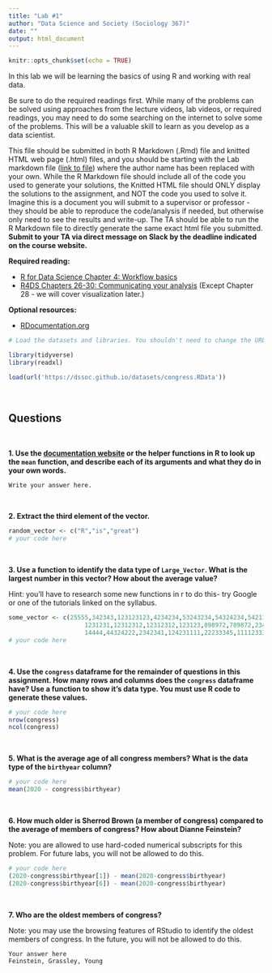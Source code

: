 ```yaml
---
title: "Lab #1"
author: "Data Science and Society (Sociology 367)"
date: ""
output: html_document
---
```


```r
knitr::opts_chunk$set(echo = TRUE)
```

In this lab we will be learning the basics of using R and working with real data.

Be sure to do the required readings first. While many of the problems can be solved using approaches from the lecture videos, lab videos, or required readings, you may need to do some searching on the internet to solve some of the problems. This will be a valuable skill to learn as you develop as a data scientist.

This file should be submitted in both R Markdown (.Rmd) file and knitted HTML web page (.html) files, and you should be starting with the Lab markdown file ([link to file](/assignments/Lab_1.Rmd)) where the author name has been replaced with your own. While the R Markdown file should include all of the code you used to generate your solutions, the Knitted HTML file should ONLY display the solutions to the assignment, and NOT the code you used to solve it. Imagine this is a document you will submit to a supervisor or professor - they should be able to reproduce the code/analysis if needed, but otherwise only need to see the results and write-up. The TA should be able to run the R Markdown file to directly generate the same exact html file you submitted. **Submit to your TA via direct message on Slack by the deadline indicated on the course website.**



**Required reading:** 

* [R for Data Science Chapter 4: Workflow basics](https://r4ds.had.co.nz/workflow-basics.html)
* [R4DS Chapters 26-30: Communicating your analysis](https://r4ds.had.co.nz/communicate-intro.html) (Except Chapter 28 - we will cover visualization later.)


**Optional resources:**

* [RDocumentation.org]([documentation website](https://www.rdocumentation.org/))



```r
# Load the datasets and libraries. You shouldn't need to change the URL in the `load` function.

library(tidyverse)
library(readxl)

load(url('https://dssoc.github.io/datasets/congress.RData'))
```
<br/>


## Questions

<br>



**1. Use the [documentation website](https://www.rdocumentation.org/) or the helper functions in R to look up the `mean` function, and describe each of its arguments and what they do in your own words.**
```
Write your answer here.
```
<br>


**2. Extract the third element of the vector.**
```r
random_vector <- c("R","is","great")
# your code here
```
<br>

**3. Use a function to identify the data type of `Large_Vector`. What is the largest number in this vector? How about the average value?**

Hint: you'll have to research some new functions in r to do this- try Google or one of the tutorials linked on the syllabus.
```r
some_vector <- c(25555,342343,123123123,4234234,53243234,54324234,5421111,12312312,111231,
                     1231231,12312312,12312312,123123,898972,789872,2343,23423423,2343221,23423,
                     14444,44324222,2342341,124231111,22233345,1111233333,1231231,1231231)
# your code here
```
<br>


**4. Use the `congress` dataframe for the remainder of questions in this assignment. How many rows and columns does the `congress` dataframe have? Use a function to show it's data type. You must use R code to generate these values.**

```r
# your code here
nrow(congress)
ncol(congress)
```
<br>


**5. What is the average age of all congress members? What is the data type of the `birthyear` column?**

```r
# your code here
mean(2020 - congress$birthyear)
```
<br>


**6. How much older is Sherrod Brown (a member of congress) compared to the average of members of congress? How about Dianne Feinstein?**

Note: you are allowed to use hard-coded numerical subscripts for this problem. For future labs, you will not be allowed to do this.

```r
# your code here
(2020-congress$birthyear[1]) - mean(2020-congress$birthyear)
(2020-congress$birthyear[6]) - mean(2020-congress$birthyear)
```
<br>

**7. Who are the oldest members of congress?**

Note: you may use the browsing features of RStudio to identify the oldest members of congress. In the future, you will not be allowed to do this.
```
Your answer here
Feinstein, Grassley, Young
```
<br>
